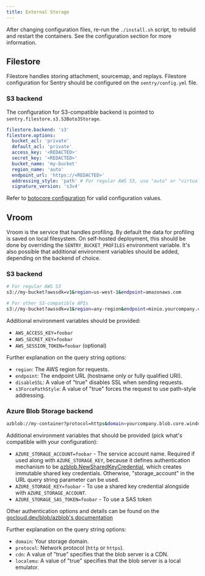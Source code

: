 ---
title: External Storage
---

<!-- Hello! If you're reading this, you're in luck because I can't decide whether to make.. wait let me copy the text from Discord.
  
  I got some time before Monday to write up some docs about setting up an S3 storage for selfhosted instance, but I can't decide whether I should put it under a big "External Services" page, in which people can include external postgres, external redis, and that kind of things; or should I put it under a page called "External Storage"?

  There. Please help me decide this. I'll delete this comment afterwards -->

<Alert title="Note" level="info">
    After changing configuration files, re-run the <code>./install.sh</code> script, to rebuild and restart the containers. See the <Link to="/self-hosted/#configuration">configuration section</Link> for more information.
</Alert>

<!-- Should we add a description about what "external storage" is? -->

## Filestore

Filestore handles storing attachment, sourcemap, and replays. Filestore configuration for Sentry should be configured on the `sentry/config.yml` file.

### S3 backend

The configuration for S3-compatible backend is pointed to `sentry.filestore.s3.S3Boto3Storage`.

```yaml
filestore.backend: 's3'
filestore.options:
  bucket_acl: 'private'
  default_acl: 'private'
  access_key: '<REDACTED>'
  secret_key: '<REDACTED>'
  bucket_name: 'my-bucket'
  region_name: 'auto'
  endpoint_url: 'https://<REDACTED>'
  addressing_style: 'path' # For regular AWS S3, use "auto" or "virtual". For other S3-compatible API like MinIO or Ceph, use "path".
  signature_version: 's3v4'
```

Refer to [botocore configuration](https://botocore.amazonaws.com/v1/documentation/api/latest/reference/config.html) for valid configuration values.

<!-- ### Google Cloud Storage backend

I don't know how this works. The source code that points to this configurations: 
- https://github.com/getsentry/sentry/blob/751ef4a029dda5802311fc424a5f63d72b7efd3d/src/sentry/conf/server.py#L2149
- https://github.com/getsentry/sentry/blob/751ef4a029dda5802311fc424a5f63d72b7efd3d/src/sentry/filestore/gcs.py#L226-L245 -->

## Vroom

Vroom is the service that handles profiling. By default the data for profiling is saved on local filesystem. On self-hosted deployment, this should be done by overriding the `SENTRY_BUCKET_PROFILES` environment variable. It's also possible that additional environment variables should be added, depending on the backend of choice.

### S3 backend

```bash
# For regular AWS S3
s3://my-bucket?awssdk=v1&region=us-west-1&endpoint=amazonaws.com

# For other S3-compatible APIs
s3://my-bucket?awssdk=v1&region=any-region&endpoint=minio.yourcompany.com&s3ForcePathStyle=true&disableSSL=false
```

Additional environment variables should be provided:
- `AWS_ACCESS_KEY=foobar`
- `AWS_SECRET_KEY=foobar`
- `AWS_SESSION_TOKEN=foobar` (optional)

Further explanation on the query string options:
- `region`: The AWS region for requests.
- `endpoint`: The endpoint URL (hostname only or fully qualified URI).
- `disableSSL`: A value of "true" disables SSL when sending requests.
- `s3ForcePathStyle`: A value of "true" forces the request to use path-style addressing.

### Azure Blob Storage backend

```bash
azblob://my-container?protocol=https&domain=yourcompany.blob.core.windows.net&localemu=false&cdn=false
```

Additional environment variables that should be provided (pick what's compatible with your configuration):
- `AZURE_STORAGE_ACCOUNT=foobar` - The service account name. Required if used along with `AZURE_STORAGE_KEY`, because it defines authentication mechanism to be [azblob.NewSharedKeyCredential](https://pkg.go.dev/github.com/Azure/azure-sdk-for-go/sdk/storage/azblob#NewSharedKeyCredential), which creates immutable shared key credentials. Otherwise, "storage_account" in the URL query string parameter can be used.
- `AZURE_STORAGE_KEY=foobar` - To use a shared key credential alongside with `AZURE_STORAGE_ACCOUNT`.
- `AZURE_STORAGE_SAS_TOKEN=foobar` - To use a SAS token

Other authentication options and details can be found on the [gocloud.dev/blob/azblob's documentation](https://pkg.go.dev/gocloud.dev@v0.37.0/blob/azureblob#hdr-URLs)

Further explanation on the query string options:
- `domain`: Your storage domain.
- `protocol`: Network protocol (`http` or `https`).
- `cdn`: A value of "true" specifies that the blob server is a CDN.
- `localemu`: A value of "true" specifies that the blob server is a local emulator.
